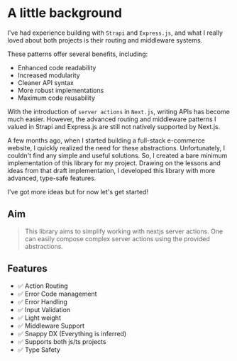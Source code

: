 # A little background

I've had experience building with `Strapi` and `Express.js`,
and what I really loved about both projects is their routing
and middleware systems.

These patterns offer several benefits, including:

- Enhanced code readability
- Increased modularity
- Cleaner API syntax
- More robust implementations
- Maximum code reusability

With the introduction of `server actions` in `Next.js`,
writing APIs has become much easier.
However, the advanced routing and middleware patterns
I valued in Strapi and Express.js are still not natively supported by Next.js.

A few months ago, when I started building a full-stack e-commerce website,
I quickly realized the need for these abstractions.
Unfortunately, I couldn't find any simple and useful solutions.
So, I created a bare minimum implementation of this library for my project.
Drawing on the lessons and ideas from that draft implementation,
I developed this library with more advanced, type-safe features.

I've got more ideas but for now let's get started!

## Aim

> This library aims to simplify working with nextjs server actions. One can easily
> compose complex server actions using the provided abstractions.

## Features

- ✅ Action Routing
- ✅ Error Code management
- ✅ Error Handling
- ✅ Input Validation
- ✅ Light weight
- ✅ Middleware Support
- ✅ Snappy DX (Everything is inferred)
- ✅ Supports both js/ts projects
- ✅ Type Safety
